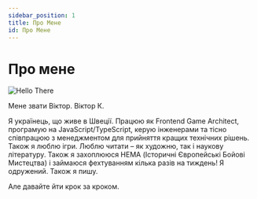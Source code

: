 ```yaml
---
sidebar_position: 1
title: Про Мене
id: Про Мене
---
```


# Про мене

![Hello There](../../../../static/img/hello-there.webp)

Мене звати Віктор. Віктор К.

Я українець, що живе в Швеції. Працюю як Frontend Game Architect, програмую на JavaScript/TypeScript,
керую інженерами та тісно співпрацюю з менеджментом для прийняття кращих технічних рішень. Також я люблю ігри.
Люблю читати – як художню, так і наукову літературу. Також я захоплююся HEMA (Історичні Європейські Бойові Мистецтва)
і займаюся фехтуванням кілька разів на тиждень! Я одружений. Також я пишу.

Але давайте йти крок за кроком.
